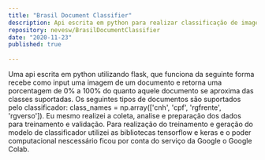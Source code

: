 ```yaml
---
title: "Brasil Document Classifier"
description: Api escrita em python para realizar classificação de imagens de documentos utilizando um modelo de machine learning que eu mesmo criei.
repository: nevesw/BrasilDocumentClassifier
date: "2020-11-23"
published: true
  
---
```


Uma api escrita em python utilizando flask, que funciona da seguinte forma recebe como input uma imagem de um documento e retorna uma porcentagem de 0% a 100% do quanto aquele documento se aproxima das classes suportadas. 
Os seguintes tipos de documentos são suportados pelo classificador: class_names = np.array(['cnh', 'cpf', 'rgfrente', 'rgverso']). Eu mesmo realizei a coleta, analise e preparação dos dados para treinamento e validação.
Para realização do treinamento e geração do modelo de classificador utilizei as bibliotecas tensorflow e keras e o poder computacional nescessário ficou por 
conta do serviço da Google o Google Colab.

